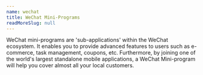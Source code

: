 ```yaml
---
name: wechat
title: WeChat Mini-Programs
readMoreSlug: null
---
```


WeChat mini-programs are 'sub-applications' within the WeChat ecosystem. It enables you to provide advanced features to users such as e-commerce, task management, coupons, etc. Furthermore, by joining one of the world's largest standalone mobile applications, a WeChat Mini-program will help you cover almost all your local customers.
